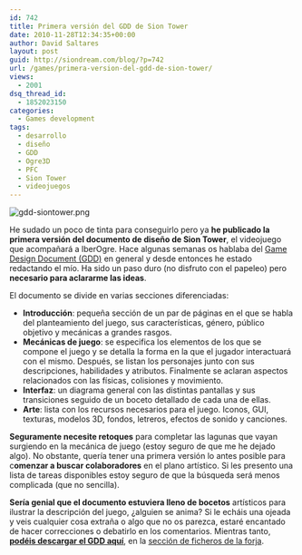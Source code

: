 ```yaml
---
id: 742
title: Primera versión del GDD de Sion Tower
date: 2010-11-28T12:34:35+00:00
author: David Saltares
layout: post
guid: http://siondream.com/blog/?p=742
url: /games/primera-version-del-gdd-de-sion-tower/
views:
  - 2001
dsq_thread_id:
  - 1852023150
categories:
  - Games development
tags:
  - desarrollo
  - diseño
  - GDD
  - Ogre3D
  - PFC
  - Sion Tower
  - videojuegos
---
```


![gdd-siontower.png](/img/wp/gdd-siontower.png)

He sudado un poco de tinta para conseguirlo pero ya **he publicado la primera versión del documento de diseño de Sion Tower**, el videojuego que acompañará a IberOgre. Hace algunas semanas os hablaba del [Game Design Document (GDD)](/proyectos/pfc/sion-tower/game-design-document/) en general y desde entonces he estado redactando el mío. Ha sido un paso duro (no disfruto con el papeleo) pero **necesario para aclararme las ideas**.

El documento se divide en varias secciones diferenciadas:

*   **Introducción**: pequeña sección de un par de páginas en el que se habla del planteamiento del juego, sus características, género, público objetivo y mecánicas a grandes rasgos.
*   **Mecánicas de juego**: se especifica los elementos de los que se compone el juego y se detalla la forma en la que el jugador interactuará con el mismo. Después, se listan los personajes junto con sus descripciones, habilidades y atributos. Finalmente se aclaran aspectos relacionados con las físicas, colisiones y movimiento.
*   **Interfaz**: un diagrama general con las distintas pantallas y sus transiciones seguido de un boceto detallado de cada una de ellas.
*   **Arte**: lista con los recursos necesarios para el juego. Iconos, GUI, texturas, modelos 3D, fondos, letreros, efectos de sonido y canciones.

**Seguramente necesite retoques** para completar las lagunas que vayan surgiendo en la mecánica de juego (estoy seguro de que me he dejado algo). No obstante, quería tener una primera versión lo antes posible para c**omenzar a buscar colaboradores** en el plano artístico. Si les presento una lista de tareas disponibles estoy seguro de que la búsqueda será menos complicada (que no sencilla).

**Sería genial que el documento estuviera lleno de bocetos** artísticos para ilustrar la descripción del juego, ¿alguien se anima? Si le echáis una ojeada y veis cualquier cosa extraña o algo que no os parezca, estaré encantado de hacer correcciones o debatirlo en los comentarios. Mientras tanto, [**podéis descargar el GDD aquí**](http://forja.rediris.es/frs/download.php/2019/gdd.pdf), en la [sección de ficheros de la forja](http://forja.rediris.es/frs/?group_id=820).